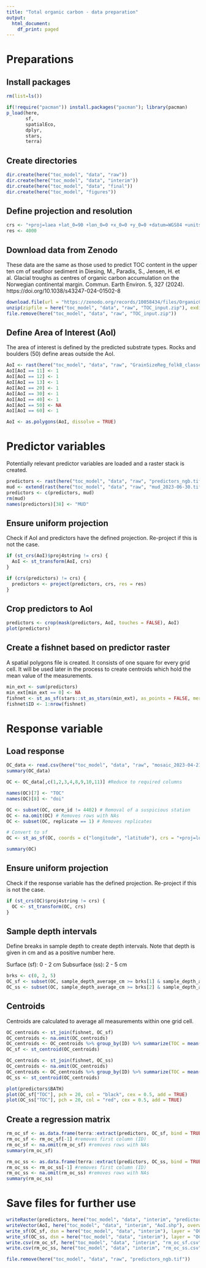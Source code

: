 ```yaml
---
title: "Total organic carbon - data preparation"
output:
  html_document:
    df_print: paged
---
```


# Preparations

## Install packages

```r
rm(list=ls())

if(!require("pacman")) install.packages("pacman"); library(pacman)
p_load(here,
       sf,
       spatialEco,
       dplyr,
       stars,
       terra)
```


## Create directories

```r
dir.create(here("toc_model", "data", "raw"))
dir.create(here("toc_model", "data", "interim"))
dir.create(here("toc_model", "data", "final"))
dir.create(here("toc_model", "figures"))
```


## Define projection and resolution

```r
crs <- "+proj=laea +lat_0=90 +lon_0=0 +x_0=0 +y_0=0 +datum=WGS84 +units=m +no_defs"
res <- 4000
```


## Download data from Zenodo

These data are the same as those used to predict TOC content in the upper ten cm of seafloor sediment in Diesing, M., Paradis, S., Jensen, H. et al. Glacial troughs as centres of organic carbon accumulation on the Norwegian continental margin. Commun. Earth Environ. 5, 327 (2024). https://doi.org/10.1038/s43247-024-01502-8

```r
download.file(url = "https://zenodo.org/records/10058434/files/OrganicCarbonContent_input.zip", destfile = here("toc_model", "data", "raw", "TOC_input.zip"))
unzip(zipfile = here("toc_model", "data", "raw", "TOC_input.zip"), exdir = here("toc_model", "data", "raw"))
file.remove(here("toc_model", "data", "raw", "TOC_input.zip"))
```


## Define Area of Interest (AoI)

The area of interest is defined by the predicted substrate types. Rocks and boulders (50) define areas outside the AoI.

```r
AoI <- rast(here("toc_model", "data", "raw", "GrainSizeReg_folk8_classes_2023-06-28.tif"))
AoI[AoI == 11] <- 1
AoI[AoI == 12] <- 1
AoI[AoI == 13] <- 1
AoI[AoI == 20] <- 1
AoI[AoI == 30] <- 1
AoI[AoI == 40] <- 1
AoI[AoI == 50] <- NA
AoI[AoI == 60] <- 1

AoI <- as.polygons(AoI, dissolve = TRUE)
```


# Predictor variables

Potentially relevant predictor variables are loaded and a raster stack is created.

```r
predictors <- rast(here("toc_model", "data", "raw", "predictors_ngb.tif"))
mud <- extend(rast(here("toc_model", "data", "raw", "mud_2023-06-30.tif")), predictors)
predictors <- c(predictors, mud)
rm(mud)
names(predictors)[38] <- "MUD"
```


## Ensure uniform projection

Check if AoI and predictors have the defined projection. Re-project if this is not the case.

```r
if (st_crs(AoI)$proj4string != crs) {
  AoI <- st_transform(AoI, crs)
}

if (crs(predictors) != crs) {
  predictors <- project(predictors, crs, res = res)
}
```


## Crop predictors to AoI

```r
predictors <- crop(mask(predictors, AoI, touches = FALSE), AoI)
plot(predictors)
```


## Create a fishnet based on predictor raster

A spatial polygons file is created. It consists of one square for every grid cell. It will be used later in the process to create centroids which hold the mean value of the measurements.

```r
min_ext <- sum(predictors)
min_ext[min_ext == 0] <- NA
fishnet <- st_as_sf(stars::st_as_stars(min_ext), as_points = FALSE, merge = FALSE)
fishnet$ID <- 1:nrow(fishnet)
```


# Response variable

## Load response

```r
OC_data <- read.csv(here("toc_model", "data", "raw", "mosaic_2023-04-21.csv"), header = TRUE, sep = ",")
summary(OC_data)

OC <- OC_data[,c(1,2,3,4,8,9,10,11)] #Reduce to required columns

names(OC)[7] <- "TOC"
names(OC)[8] <- "doi"

OC <- subset(OC, core_id != 4402) # Removal of a suspicious station
OC <- na.omit(OC) # Removes rows with NAs
OC <- subset(OC, replicate == 1) # Removes replicates

# Convert to sf
OC <- st_as_sf(OC, coords = c("longitude", "latitude"), crs = "+proj=longlat +datum=WGS84 +no_defs")

summary(OC)
```


## Ensure uniform projection

Check if the response variable has the defined projection. Re-project if this is not the case.

```r
if (st_crs(OC)$proj4string != crs) {
  OC <- st_transform(OC, crs)
}
```


## Sample depth intervals

Define breaks in sample depth to create depth intervals. Note that depth is given in cm and as a positive number here.

Surface (sf): 0 - 2 cm
Subsurface (ss): 2 - 5 cm

```r
brks <- c(0, 2, 5)
OC_sf <- subset(OC, sample_depth_average_cm >= brks[1] & sample_depth_average_cm < brks[2])
OC_ss <- subset(OC, sample_depth_average_cm >= brks[2] & sample_depth_average_cm < brks[3])
```


## Centroids

Centroids are calculated to average all measurements within one grid cell.

```r
OC_centroids <- st_join(fishnet, OC_sf)
OC_centroids <- na.omit(OC_centroids)
OC_centroids <- OC_centroids %>% group_by(ID) %>% summarize(TOC = mean(TOC, na.rm = TRUE))
OC_sf <- st_centroid(OC_centroids)

OC_centroids <- st_join(fishnet, OC_ss)
OC_centroids <- na.omit(OC_centroids)
OC_centroids <- OC_centroids %>% group_by(ID) %>% summarize(TOC = mean(TOC, na.rm = TRUE))
OC_ss <- st_centroid(OC_centroids)

plot(predictors$BATH)
plot(OC_sf["TOC"], pch = 20, col = "black", cex = 0.5, add = TRUE)
plot(OC_ss["TOC"], pch = 20, col = "red", cex = 0.5, add = TRUE)
```


## Create a regression matrix

```r
rm_oc_sf <- as.data.frame(terra::extract(predictors, OC_sf, bind = TRUE))
rm_oc_sf <- rm_oc_sf[-1] #removes first column (ID)
rm_oc_sf <- na.omit(rm_oc_sf) #removes rows with NAs
summary(rm_oc_sf)

rm_oc_ss <- as.data.frame(terra::extract(predictors, OC_ss, bind = TRUE))
rm_oc_ss <- rm_oc_ss[-1] #removes first column (ID)
rm_oc_ss <- na.omit(rm_oc_ss) #removes rows with NAs
summary(rm_oc_ss)
```


# Save files for further use

```r
writeRaster(predictors, here("toc_model", "data", "interim", "predictors.tif"), overwrite = TRUE)
writeVector(AoI, here("toc_model", "data", "interim", "AoI.shp"), overwrite = TRUE)
write_sf(OC_sf, dsn = here("toc_model", "data", "interim"), layer = "OC_sf", driver = "ESRI Shapefile")
write_sf(OC_ss, dsn = here("toc_model", "data", "interim"), layer = "OC_ss", driver = "ESRI Shapefile")
write.csv(rm_oc_sf, here("toc_model", "data", "interim", "rm_oc_sf.csv"), quote = FALSE, row.names = FALSE)
write.csv(rm_oc_ss, here("toc_model", "data", "interim", "rm_oc_ss.csv"), quote = FALSE, row.names = FALSE)

file.remove(here("toc_model", "data", "raw", "predictors_ngb.tif"))
```

